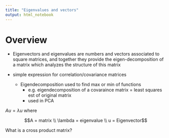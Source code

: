 ---
title: "Eigenvalues and vectors"
output: html_notebook
---



# Overview

* Eigenvectors and eigenvalues are numbers and vectors associated
to square matrices, and together they provide the eigen-decomposition
of a matrix which analyzes the structure of this matrix

* simple expression for correlation/covariance matrices
    * Eigendecomposition used to find max or min of functions
        * e.g. eigendecomposition of a covaraince matrix = least squares est of original matrix
        * used in PCA
        
$Au = \lambda u$
where

$$A = matrix \\
\lambda = eigenvalue \\
u = Eigenvector$$



What is a cross product matrix?

